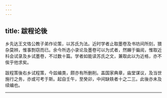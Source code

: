 ```yaml
---
---
---
```

title: 跋程论後
---



乡先达王文恪公教子弟作论策，以苏氏为法。近时学者止取墨卷及书坊间所刻，猥杂莫辨，惟事剽窃而已。余今所选小录论及墨卷可以为式者，然嬾于徧阅，惟取近科会试录及乡试墨卷，不过数十篇。学者如能读苏氏之文，兼取此以为近格，亦不俟乎他求矣。

跋程策後右乡试程策，今兹编类，颇亦有所删削。盖国家典章，庙堂谋议，及当世施行之务，亦或可考于斯。起自壬午，至癸卯，中间缺轶者十之二三。此後亦未及续编也。

-------------------------